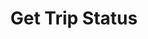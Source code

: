 ---
title: 'Get Trip Status'
api: 'WEBHOOK https://api3.cloudsafaris.com/v1/book/get-trip-status'
---
